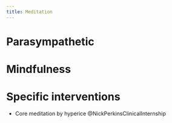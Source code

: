 ```yaml
---
title: Meditation
---
```



# Parasympathetic 

# Mindfulness


# Specific interventions


- Core meditation by hyperice @NickPerkinsClinicalInternship